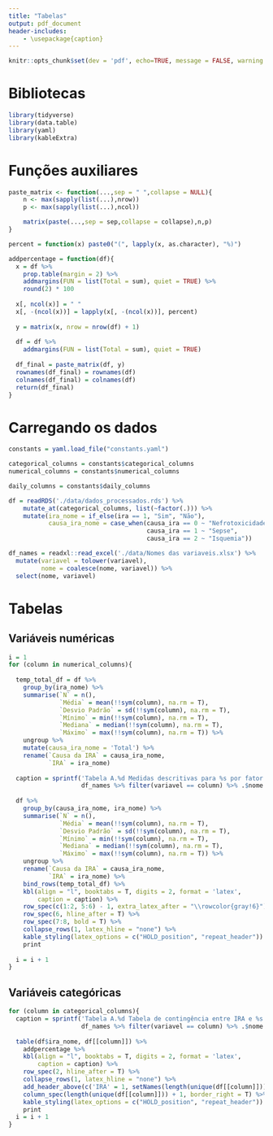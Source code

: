 ```yaml
---
title: "Tabelas"
output: pdf_document
header-includes:
    - \usepackage{caption}
---
```


```r
knitr::opts_chunk$set(dev = 'pdf', echo=TRUE, message = FALSE, warning = FALSE)
```

# Bibliotecas

```r
library(tidyverse)
library(data.table)
library(yaml)
library(kableExtra)
```

# Funções auxiliares

```r
paste_matrix <- function(...,sep = " ",collapse = NULL){
    n <- max(sapply(list(...),nrow))
    p <- max(sapply(list(...),ncol))

    matrix(paste(...,sep = sep,collapse = collapse),n,p)
}

percent = function(x) paste0("(", lapply(x, as.character), "%)")

addpercentage = function(df){
  x = df %>%
    prop.table(margin = 2) %>%
    addmargins(FUN = list(Total = sum), quiet = TRUE) %>%
    round(2) * 100
  
  x[, ncol(x)] = " " 
  x[, -(ncol(x))] = lapply(x[, -(ncol(x))], percent)
  
  y = matrix(x, nrow = nrow(df) + 1)
  
  df = df %>%
    addmargins(FUN = list(Total = sum), quiet = TRUE)
  
  df_final = paste_matrix(df, y)
  rownames(df_final) = rownames(df)
  colnames(df_final) = colnames(df)
  return(df_final)
}
```


# Carregando os dados

```r
constants = yaml.load_file("constants.yaml")

categorical_columns = constants$categorical_columns
numerical_columns = constants$numerical_columns

daily_columns = constants$daily_columns
```

```r
df = readRDS('./data/dados_processados.rds') %>%
    mutate_at(categorical_columns, list(~factor(.))) %>%
    mutate(ira_nome = if_else(ira == 1, "Sim", "Não"),
           causa_ira_nome = case_when(causa_ira == 0 ~ "Nefrotoxicidade",
                                      causa_ira == 1 ~ "Sepse",
                                      causa_ira == 2 ~ "Isquemia"))

df_names = readxl::read_excel('./data/Nomes das variaveis.xlsx') %>%
  mutate(variavel = tolower(variavel),
         nome = coalesce(nome, variavel)) %>%
  select(nome, variavel)
```

# Tabelas

\captionsetup[table]{labelformat=empty}

## Variáveis numéricas

```r
i = 1
for (column in numerical_columns){
  
  temp_total_df = df %>%
    group_by(ira_nome) %>%
    summarise(`N` = n(),
              `Média` = mean(!!sym(column), na.rm = T),
              `Desvio Padrão` = sd(!!sym(column), na.rm = T),
              `Mínimo` = min(!!sym(column), na.rm = T),
              `Mediana` = median(!!sym(column), na.rm = T),
              `Máximo` = max(!!sym(column), na.rm = T)) %>%
    ungroup %>%
    mutate(causa_ira_nome = 'Total') %>%
    rename(`Causa da IRA` = causa_ira_nome,
           `IRA` = ira_nome)
  
  caption = sprintf('Tabela A.%d Medidas descritivas para %s por fator de risco', i, 
                    df_names %>% filter(variavel == column) %>% .$nome %>% tolower)
  
  df %>%
    group_by(causa_ira_nome, ira_nome) %>%
    summarise(`N` = n(),
              `Média` = mean(!!sym(column), na.rm = T),
              `Desvio Padrão` = sd(!!sym(column), na.rm = T),
              `Mínimo` = min(!!sym(column), na.rm = T),
              `Mediana` = median(!!sym(column), na.rm = T),
              `Máximo` = max(!!sym(column), na.rm = T)) %>%
    ungroup %>%
    rename(`Causa da IRA` = causa_ira_nome,
           `IRA` = ira_nome) %>%
    bind_rows(temp_total_df) %>%
    kbl(align = "l", booktabs = T, digits = 2, format = 'latex',
        caption = caption) %>%
    row_spec(c(1:2, 5:6) - 1, extra_latex_after = "\\rowcolor{gray!6}") %>%
    row_spec(6, hline_after = T) %>%
    row_spec(7:8, bold = T) %>%
    collapse_rows(1, latex_hline = "none") %>%
    kable_styling(latex_options = c("HOLD_position", "repeat_header")) %>%
    print
  
  i = i + 1
}
```

## Variáveis categóricas

```r

for (column in categorical_columns){
  caption = sprintf('Tabela A.%d Tabela de contingência entre IRA e %s', i, 
                    df_names %>% filter(variavel == column) %>% .$nome %>% tolower)
  
  table(df$ira_nome, df[[column]]) %>%
    addpercentage %>%
    kbl(align = "l", booktabs = T, digits = 2, format = 'latex',
        caption = caption) %>%
    row_spec(2, hline_after = T) %>%
    collapse_rows(1, latex_hline = "none") %>%
    add_header_above(c('IRA' = 1, setNames(length(unique(df[[column]])), column))) %>%
    column_spec(length(unique(df[[column]])) + 1, border_right = T) %>%
    kable_styling(latex_options = c("HOLD_position", "repeat_header")) %>%
    print
  i = i + 1
}

```


